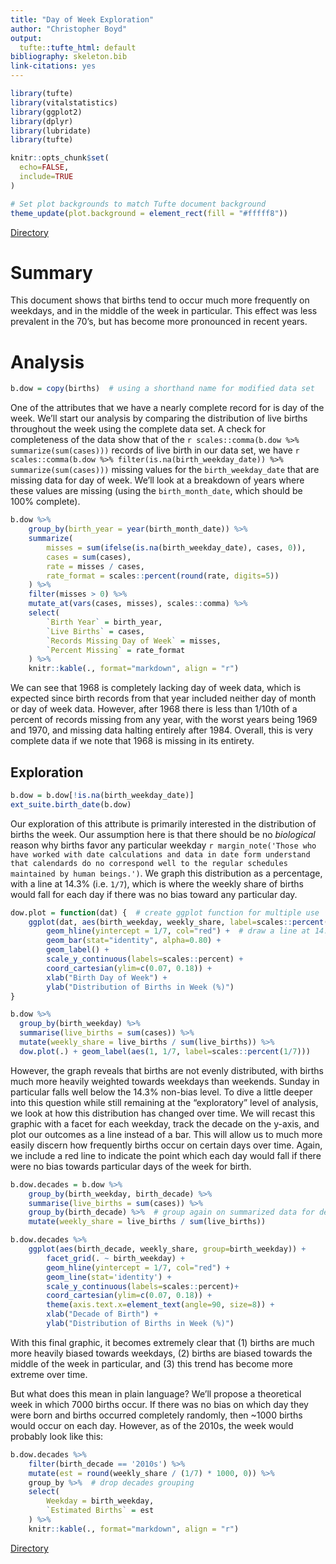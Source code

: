 ```yaml
---
title: "Day of Week Exploration"
author: "Christopher Boyd"
output:
  tufte::tufte_html: default
bibliography: skeleton.bib
link-citations: yes
---
```


```r
library(tufte)
library(vitalstatistics)
library(ggplot2)
library(dplyr)
library(lubridate)
library(tufte)
```

```r
knitr::opts_chunk$set(
  echo=FALSE,
  include=TRUE
)

# Set plot backgrounds to match Tufte document background
theme_update(plot.background = element_rect(fill = "#fffff8"))
```

[Directory](index)

# Summary

This document shows that births tend to occur much more frequently on weekdays, and in the middle of the week in particular. This effect was less prevalent in the 70's, but has become more pronounced in recent years.

# Analysis

```r
b.dow = copy(births)  # using a shorthand name for modified data set
```

One of the attributes that we have a nearly complete record for is day of the week. We'll start our analysis by comparing the distribution of live births throughout the week using the complete data set. A check for completeness of the data show that of the `r scales::comma(b.dow %>% summarize(sum(cases)))` records of live birth in our data set, we have `r scales::comma(b.dow %>% filter(is.na(birth_weekday_date)) %>% summarize(sum(cases)))` missing values for the `birth_weekday_date` that are missing data for day of week. We'll look at a breakdown of years where these values are missing (using the `birth_month_date`, which should be 100% complete).

```r
b.dow %>%  
    group_by(birth_year = year(birth_month_date)) %>%
    summarize(
        misses = sum(ifelse(is.na(birth_weekday_date), cases, 0)),
        cases = sum(cases),
        rate = misses / cases,
        rate_format = scales::percent(round(rate, digits=5))
    ) %>%
    filter(misses > 0) %>%
    mutate_at(vars(cases, misses), scales::comma) %>%
    select(
        `Birth Year` = birth_year,
        `Live Births` = cases,
        `Records Missing Day of Week` = misses,
        `Percent Missing` = rate_format
    ) %>%
    knitr::kable(., format="markdown", align = "r")
```

We can see that 1968 is completely lacking day of week data, which is expected since birth records from that year included neither day of month or day of week data. However, after 1968 there is less than 1/10th of a percent of records missing from any year, with the worst years being 1969 and 1970, and missing data halting entirely after 1984. Overall, this is very complete data if we note that 1968 is missing in its entirety.

## Exploration

```r
b.dow = b.dow[!is.na(birth_weekday_date)]
ext_suite.birth_date(b.dow)
```

Our exploration of this attribute is primarily interested in the distribution of births the week. Our assumption here is that there should be no _biological_ reason why births favor any particular weekday `r margin_note('Those who have worked with date calculations and data in date form understand that calendards do no correspond well to the regular schedules maintained by human beings.')`. We graph this distribution as a percentage, with a line at 14.3% (i.e. `1/7`), which is where the weekly share of births would fall for each day if there was no bias toward any particular day. 

```r
dow.plot = function(dat) {  # create ggplot function for multiple use
    ggplot(dat, aes(birth_weekday, weekly_share, label=scales::percent(weekly_share))) +
        geom_hline(yintercept = 1/7, col="red") +  # draw a line at 14.3%
        geom_bar(stat="identity", alpha=0.80) +
        geom_label() +
        scale_y_continuous(labels=scales::percent) +
        coord_cartesian(ylim=c(0.07, 0.18)) +
        xlab("Birth Day of Week") +
        ylab("Distribution of Births in Week (%)")
}

b.dow %>%
  group_by(birth_weekday) %>%
  summarise(live_births = sum(cases)) %>%
  mutate(weekly_share = live_births / sum(live_births)) %>%
  dow.plot(.) + geom_label(aes(1, 1/7, label=scales::percent(1/7)))
```

However, the graph reveals that births are not evenly distributed, with births much more heavily weighted towards weekdays than weekends. Sunday in particular falls well below the 14.3% non-bias level. To dive a little deeper into this question while still remaining at the "exploratory" level of analysis, we look at how this distribution has changed over time. We will recast this graphic with a facet for each weekday, track the decade on the y-axis, and plot our outcomes as a line instead of a bar. This will allow us to much more easily discern how frequently births occur on certain days over time. Again, we include a red line to indicate the point which each day would fall if there were no bias towards particular days of the week for birth.

```r
b.dow.decades = b.dow %>%
    group_by(birth_weekday, birth_decade) %>%
    summarise(live_births = sum(cases)) %>%
    group_by(birth_decade) %>%  # group again on summarized data for denominator calculation
    mutate(weekly_share = live_births / sum(live_births))

b.dow.decades %>%
    ggplot(aes(birth_decade, weekly_share, group=birth_weekday)) + 
        facet_grid(. ~ birth_weekday) +
        geom_hline(yintercept = 1/7, col="red") +
        geom_line(stat='identity') +
        scale_y_continuous(labels=scales::percent)+
        coord_cartesian(ylim=c(0.07, 0.18)) +
        theme(axis.text.x=element_text(angle=90, size=8)) +
        xlab("Decade of Birth") +
        ylab("Distribution of Births in Week (%)")
```

With this final graphic, it becomes extremely clear that (1) births are much more heavily biased towards weekdays, (2) births are biased towards the middle of the week in particular, and (3) this trend has become more extreme over time. 

But what does this mean in plain language? We'll propose a theoretical week in which 7000 births occur. If there was no bias on which day they were born and births occurred completely randomly, then ~1000 births would occur on each day. However, as of the 2010s, the week would probably look like this:

```r
b.dow.decades %>%
    filter(birth_decade == '2010s') %>%
    mutate(est = round(weekly_share / (1/7) * 1000, 0)) %>%
    group_by %>%  # drop decades grouping
    select(
        Weekday = birth_weekday,
        `Estimated Births` = est
    ) %>%
    knitr::kable(., format="markdown", align = "r")
```

[Directory](index)
